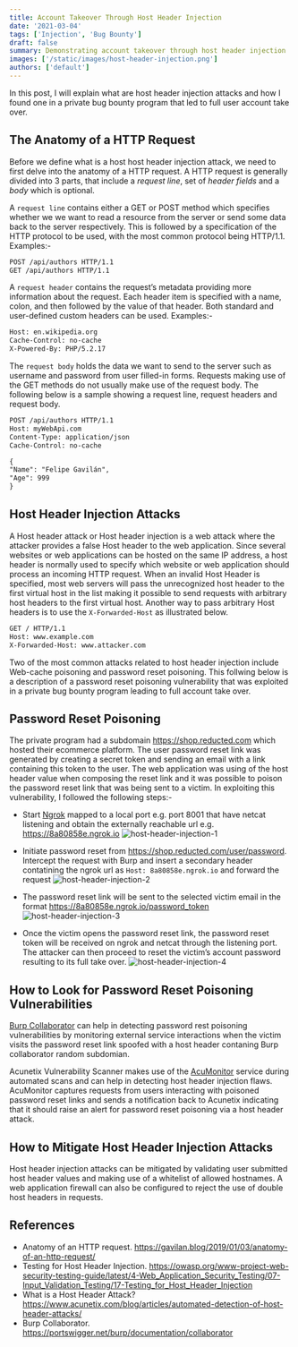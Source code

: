 ```yaml
---
title: Account Takeover Through Host Header Injection
date: '2021-03-04'
tags: ['Injection', 'Bug Bounty']
draft: false
summary: Demonstrating account takeover through host header injection
images: ['/static/images/host-header-injection.png']
authors: ['default']
---
```


In this post, I will explain what are host header injection attacks and how I found one in a private bug bounty program that led to full user account take over.

## The Anatomy of a HTTP Request

Before we define what is a host host header injection attack, we need to first delve into the anatomy of a HTTP request. A HTTP request is generally divided into 3 parts, that include a _request line_, set of _header fields_ and a _body_ which is optional.

A `request line` contains either a GET or POST method which specifies whether we we want to read a resource from the server or send some data back to the server respectively. This is followed by a specification of the HTTP protocol to be used, with the most common protocol being HTTP/1.1. Examples:-

```txt
POST /api/authors HTTP/1.1
GET /api/authors HTTP/1.1
```

A `request header` contains the request’s metadata providing more information about the request. Each header item is specified with a name, colon, and then followed by the value of that header. Both standard and user-defined custom headers can be used. Examples:-

```txt
Host: en.wikipedia.org
Cache-Control: no-cache
X-Powered-By: PHP/5.2.17
```

The `request body` holds the data we want to send to the server such as username and password from user filled-in forms. Requests making use of the GET methods do not usually make use of the request body. The following below is a sample showing a request line, request headers and request body.

```txt
POST /api/authors HTTP/1.1
Host: myWebApi.com
Content-Type: application/json
Cache-Control: no-cache

{
"Name": "Felipe Gavilán",
"Age": 999
}
```

## Host Header Injection Attacks

A Host header attack or Host header injection is a web attack where the attacker provides a false Host header to the web application. Since several websites or web applications can be hosted on the same IP address, a host header is normally used to specify which website or web application should process an incoming HTTP request. When an invalid Host Header is specified, most web servers will pass the unrecognized host header to the first virtual host in the list making it possible to send requests with arbitrary host headers to the first virtual host. Another way to pass arbitrary Host headers is to use the `X-Forwarded-Host` as illustrated below.

```txt
GET / HTTP/1.1
Host: www.example.com
X-Forwarded-Host: www.attacker.com
```

Two of the most common attacks related to host header injection include Web-cache poisoning and password reset poisoning. This follwing below is a description of a password reset poisoning vulnerability that was exploited in a private bug bounty program leading to full account take over.

## Password Reset Poisoning

The private program had a subdomain https://shop.reducted.com which hosted their ecommerce platform. The user password reset link was generated by creating a secret token and sending an email with a link containing this token to the user. The web application was using of the host header value when composing the reset link and it was possible to poison the password reset link that was being sent to a victim. In exploiting this vulnerability, I followed the following steps:-

- Start [Ngrok](https://ngrok.com/) mapped to a local port e.g. port 8001 that have netcat listening and obtain the externally reachable url e.g. https://8a80858e.ngrok.io
  ![host-header-injection-1](/static/images/host-header-injection-1.png)

- Initiate password reset from https://shop.reducted.com/user/password. Intercept the request with Burp and insert a secondary header contatining the ngrok url as `Host: 8a80858e.ngrok.io` and forward the request
  ![host-header-injection-2](/static/images/host-header-injection-2.png)

- The password reset link will be sent to the selected victim email in the format https://8a80858e.ngrok.io/password_token
  ![host-header-injection-3](/static/images/host-header-injection-3.png)

- Once the victim opens the password reset link, the password reset token will be received on ngrok and netcat through the listening port. The attacker can then proceed to reset the victim’s account password resulting to its full take over.
  ![host-header-injection-4](/static/images/host-header-injection-4.png)

## How to Look for Password Reset Poisoning Vulnerabilities

[Burp Collaborator](https://portswigger.net/burp/documentation/collaborator) can help in detecting password rest poisoning vulnerabilities by monitoring external service interactions when the victim visits the password reset link spoofed with a host header contaning Burp collaborator random subdomian.

Acunetix Vulnerability Scanner makes use of the [AcuMonitor](https://www.acunetix.com/vulnerability-scanner/acumonitor-technology/) service during automated scans and can help in detecting host header injection flaws. AcuMonitor captures requests from users interacting with poisoned password reset links and sends a notification back to Acunetix indicating that it should raise an alert for password reset poisoning via a host header attack.

## How to Mitigate Host Header Injection Attacks

Host header injection attacks can be mitigated by validating user submitted host header values and making use of a whitelist of allowed hostnames. A web application firewall can also be configured to reject the use of double host headers in requests.

## References

- Anatomy of an HTTP request. https://gavilan.blog/2019/01/03/anatomy-of-an-http-request/
- Testing for Host Header Injection. https://owasp.org/www-project-web-security-testing-guide/latest/4-Web_Application_Security_Testing/07-Input_Validation_Testing/17-Testing_for_Host_Header_Injection
- What is a Host Header Attack? https://www.acunetix.com/blog/articles/automated-detection-of-host-header-attacks/
- Burp Collaborator. https://portswigger.net/burp/documentation/collaborator
